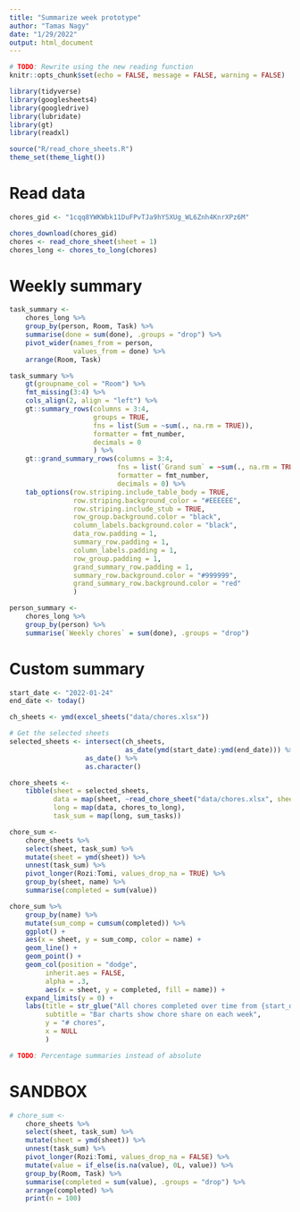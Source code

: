 ```yaml
---
title: "Summarize week prototype"
author: "Tamas Nagy"
date: "1/29/2022"
output: html_document
---
```


```r
# TODO: Rewrite using the new reading function
knitr::opts_chunk$set(echo = FALSE, message = FALSE, warning = FALSE)

library(tidyverse)
library(googlesheets4)
library(googledrive)
library(lubridate)
library(gt)
library(readxl)

source("R/read_chore_sheets.R")
theme_set(theme_light())

```

# Read data

```r
chores_gid <- "1cqq8YWKWbk11DuFPvTJa9hYSXUg_WL6Znh4KnrXPz6M"

chores_download(chores_gid)
chores <- read_chore_sheet(sheet = 1)
chores_long <- chores_to_long(chores)

```


# Weekly summary
```r

task_summary <-
    chores_long %>% 
    group_by(person, Room, Task) %>% 
    summarise(done = sum(done), .groups = "drop") %>% 
    pivot_wider(names_from = person,
                values_from = done) %>% 
    arrange(Room, Task)

task_summary %>% 
    gt(groupname_col = "Room") %>% 
    fmt_missing(3:4) %>% 
    cols_align(2, align = "left") %>% 
    gt::summary_rows(columns = 3:4,
                     groups = TRUE,
                     fns = list(Sum = ~sum(., na.rm = TRUE)),
                     formatter = fmt_number, 
                     decimals = 0
                     ) %>% 
    gt::grand_summary_rows(columns = 3:4,
                           fns = list(`Grand sum` = ~sum(., na.rm = TRUE)),
                           formatter = fmt_number, 
                           decimals = 0) %>% 
    tab_options(row.striping.include_table_body = TRUE,
                row.striping.background_color = "#EEEEEE", 
                row.striping.include_stub = TRUE,
                row_group.background.color = "black", 
                column_labels.background.color = "black", 
                data_row.padding = 1, 
                summary_row.padding = 1,
                column_labels.padding = 1,
                row_group.padding = 1, 
                grand_summary_row.padding = 1,
                summary_row.background.color = "#999999",
                grand_summary_row.background.color = "red"
                )

person_summary <-
    chores_long %>% 
    group_by(person) %>% 
    summarise(`Weekly chores` = sum(done), .groups = "drop")

```

# Custom summary

```r

start_date <- "2022-01-24"
end_date <- today()

ch_sheets <- ymd(excel_sheets("data/chores.xlsx"))

# Get the selected sheets
selected_sheets <- intersect(ch_sheets,
                             as_date(ymd(start_date):ymd(end_date))) %>% 
                   as_date() %>% 
                   as.character()

chore_sheets <- 
    tibble(sheet = selected_sheets,
           data = map(sheet, ~read_chore_sheet("data/chores.xlsx", sheet = .x)),
           long = map(data, chores_to_long),
           task_sum = map(long, sum_tasks))

chore_sum <-
    chore_sheets %>% 
    select(sheet, task_sum) %>% 
    mutate(sheet = ymd(sheet)) %>% 
    unnest(task_sum) %>% 
    pivot_longer(Rozi:Tomi, values_drop_na = TRUE) %>% 
    group_by(sheet, name) %>% 
    summarise(completed = sum(value))

chore_sum %>% 
    group_by(name) %>% 
    mutate(sum_comp = cumsum(completed)) %>% 
    ggplot() +
    aes(x = sheet, y = sum_comp, color = name) +
    geom_line() +
    geom_point() +
    geom_col(position = "dodge", 
         inherit.aes = FALSE,
         alpha = .3,
         aes(x = sheet, y = completed, fill = name)) +
    expand_limits(y = 0) +
    labs(title = str_glue("All chores completed over time from {start_date} to {end_date}"),
         subtitle = "Bar charts show chore share on each week",
         y = "# chores",
         x = NULL
         )

# TODO: Percentage summaries instead of absolute
```

# SANDBOX

```r
# chore_sum <-
    chore_sheets %>% 
    select(sheet, task_sum) %>% 
    mutate(sheet = ymd(sheet)) %>% 
    unnest(task_sum) %>% 
    pivot_longer(Rozi:Tomi, values_drop_na = FALSE) %>% 
    mutate(value = if_else(is.na(value), 0L, value)) %>% 
    group_by(Room, Task) %>% 
    summarise(completed = sum(value), .groups = "drop") %>% 
    arrange(completed) %>% 
    print(n = 100)


```

